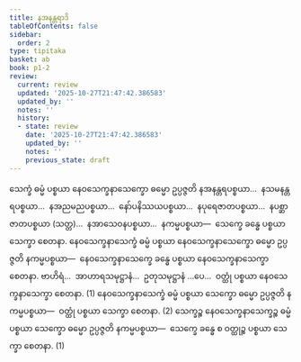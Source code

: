 ```yaml
---
title: နအနန္တရာဒိ
tableOfContents: false
sidebar:
  order: 2
type: tipitaka
basket: ab
book: p1-2
review:
  current: review
  updated: '2025-10-27T21:47:42.386583'
  updated_by: ''
  notes: ''
  history:
  - state: review
    date: '2025-10-27T21:47:42.386583'
    updated_by: ''
    notes: ''
    previous_state: draft
---
```



<ReviewStatus review={frontmatter.review} showDetails={true} />

<HypothesisAnnotation frontmatter={frontmatter} />

<DynamicBreadcrumb />

<Division number="27" book="p1-2" e="ch" v="37" p="285">

<Paragraph number="1738" book="p1-2">
သေက္ခံ ဓမ္မံ ပစ္စယာ နေဝသေက္ခနာသေက္ခော ဓမ္မော ဥပ္ပဇ္ဇတိ နအနန္တရပစ္စယာ…  နသမနန္တရပစ္စယာ…  နအညမညပစ္စယာ…  နော်ပနိဿယပစ္စယာ…  နပုရေဇာတပစ္စယာ…  နပစ္ဆာဇာတပစ္စယာ (သတ္တ)…  နအာသေဝနပစ္စယာ…  နကမ္မပစ္စယာ—  သေက္ခေ ခန္ဓေ ပစ္စယာ သေက္ခာ စေတနာ.
</Paragraph>

<Paragraph number="1739" book="p1-2">
နေဝသေက္ခနာသေက္ခံ ဓမ္မံ ပစ္စယာ နေဝသေက္ခနာသေက္ခော ဓမ္မော ဥပ္ပဇ္ဇတိ နကမ္မပစ္စယာ—  နေဝသေက္ခနာသေက္ခေ ခန္ဓေ ပစ္စယာ နေဝသေက္ခနာသေက္ခာ စေတနာ. ဗာဟိရံ…  အာဟာရသမုဋ္ဌာနံ…  ဥတုသမုဋ္ဌာနံ …ပေ…  ဝတ္ထုံ ပစ္စယာ နေဝသေက္ခနာသေက္ခာ စေတနာ. (1)
</Paragraph>

<Paragraph number="1740" book="p1-2">
နေဝသေက္ခနာသေက္ခံ ဓမ္မံ ပစ္စယာ သေက္ခော ဓမ္မော ဥပ္ပဇ္ဇတိ နကမ္မပစ္စယာ—  ဝတ္ထုံ ပစ္စယာ သေက္ခာ စေတနာ. (2)
</Paragraph>

<Paragraph number="1741" book="p1-2">
သေက္ခဉ္စ နေဝသေက္ခနာသေက္ခဉ္စ ဓမ္မံ ပစ္စယာ သေက္ခော ဓမ္မော ဥပ္ပဇ္ဇတိ နကမ္မပစ္စယာ—  သေက္ခေ ခန္ဓေ စ ဝတ္ထုဉ္စ ပစ္စယာ သေက္ခာ စေတနာ. (1)
</Paragraph>
</Division>